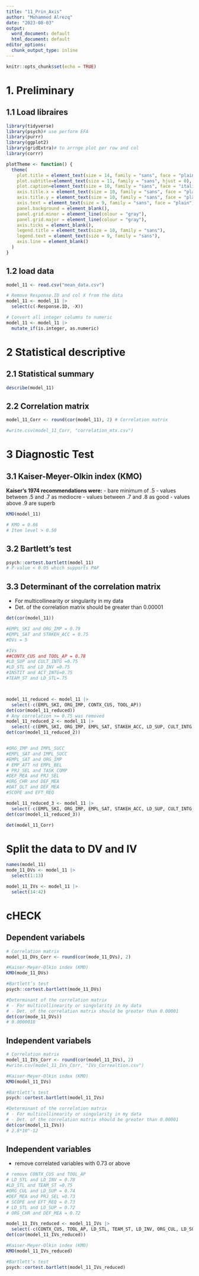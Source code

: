 ```yaml
---
title: "11_Prin_Axis"
author: "Mohammed Alrezq"
date: "2023-08-03"
output:
  word_document: default
  html_document: default
editor_options:
  chunk_output_type: inline
---
```


```r
knitr::opts_chunk$set(echo = TRUE)
```
# 1. Preliminary 
## 1.1 Load libraires 
```r
library(tidyverse)
library(psych)# use perform EFA
library(purrr)
library(ggplot2)
library(gridExtra)# to arrnge plot per row and col
library(corrr)
```


```r
plotTheme <- function() {
  theme(
    plot.title = element_text(size = 14, family = "sans", face = "plain", hjust = 0),
    plot.subtitle=element_text(size = 11, family = "sans", hjust = 0),
    plot.caption=element_text(size = 10, family = "sans", face = "italic", hjust = 0), 
    axis.title.x = element_text(size = 10, family = "sans", face = "plain", hjust = 1, vjust = -0.5),
    axis.title.y = element_text(size = 10, family = "sans", face = "plain", hjust = 1, vjust = 1),
    axis.text = element_text(size = 9, family = "sans", face = "plain"),
    panel.background = element_blank(),
    panel.grid.minor = element_line(colour = "gray"),
    panel.grid.major = element_line(colour = "gray"),
    axis.ticks = element_blank(),
    legend.title = element_text(size = 10, family = "sans"),
    legend.text = element_text(size = 9, family = "sans"),
    axis.line = element_blank()
  )
}
```

## 1.2 load data
```r
model_11 <- read.csv("mean_data.csv")

# Remove Response.ID and col X from the data 
model_11 <- model_11 |> 
  select(c(-Response.ID, -X))

# Convert all integer columns to numeric
model_11 <- model_11 |> 
  mutate_if(is.integer, as.numeric)
```
# 2 Statistical descriptive
## 2.1 Statistical summary  
```r
describe(model_11)
```
## 2.2 Correlation matrix 
```r
model_11_Corr <- round(cor(model_11), 2) # Correlation matrix

#write.csv(model_11_Corr, "correlation_mtx.csv")
```

# 3 Diagnostic Test 
## 3.1 Kaiser-Meyer-Olkin index (KMO)

**Kaiser’s 1974 recommendations were:**
- bare minimum of .5
- values between .5 and .7 as mediocre
- values between .7 and .8 as good
- values above .9 are superb
```r
KMO(model_11)

# KMO = 0.86
# Item level > 0.50
```
## 3.2 Bartlett’s test
```r
psych::cortest.bartlett(model_11)
# P-value < 0.05 which supports PAF
```
## 3.3 Determinant of the correlation matrix
- For multicollinearity or singularity in my data
- Det. of the correlation matrix should be greater than 0.00001
```r
det(cor(model_11))
```

```r
#EMPL_SKI and ORG_IMP = 0.79
#EMPL_SAT and STAKEH_ACC = 0.75
#DVs = 5

#IVs
##CONTX_CUS and TOOL_AP = 0.78
#LD_SUP and CULT_INTG =0.75
#LD_STL and LD_INV =0.75
#INSTIT and ACT_INTG=0.75
#TEAM_ST and LD_STL=.75



model_11_reduced <- model_11 |> 
  select(-c(EMPL_SKI, ORG_IMP, CONTX_CUS, TOOL_AP))
det(cor(model_11_reduced))
# Any correlation >= 0.75 was removed 
model_11_reduced_2 <- model_11 |> 
  select(-c(EMPL_SKI, ORG_IMP, EMPL_SAT, STAKEH_ACC, LD_SUP, CULT_INTG, LD_STL, LD_INV, INSTIT, ACT_INTG, TEAM_ST, CONTX_CUS, TOOL_AP))
det(cor(model_11_reduced_2))


#ORG_IMP and IMPL_SUCC
#EMPL_SAT and IMPL_SUCC
#EMPL_SAT and ORG_IMP
# EMP_ATT nd EMPL_BEL
# PRJ_SEL and TASK_COMP
#DEF_MEA and PRJ_SEL
#ORG_CHR and DEF_MEA
#DAT_QLT and DEF_MEA
#SCOPE and EFT_REQ

model_11_reduced_3 <- model_11 |> 
  select(-c(EMPL_SKI, ORG_IMP, EMPL_SAT, STAKEH_ACC, LD_SUP, CULT_INTG, LD_STL, LD_INV, INSTIT, ACT_INTG, TEAM_ST, CONTX_CUS, TOOL_AP, IMPL_SUCC, EMP_ATT, EMPL_BEL, PRJ_SEL, TASK_COMP, DEF_MEA, ORG_CHR, DAT_QLT, SCOPE, EFT_REQ))
det(cor(model_11_reduced_3))

det(model_11_Corr)

```
# Split the data to DV and IV

```r
names(model_11)
mode_11_DVs <- model_11 |> 
  select(1:13)

model_11_IVs <- model_11 |> 
  select(14:42)
```

# cHECK 
## Dependent variabels 

```r
# Correlation matrix 
model_11_DVs_Corr <- round(cor(mode_11_DVs), 2)

#Kaiser-Meyer-Olkin index (KMO)
KMO(mode_11_DVs)

#Bartlett’s test
psych::cortest.bartlett(mode_11_DVs)

#Determinant of the correlation matrix
# - For multicollinearity or singularity in my data
# - Det. of the correlation matrix should be greater than 0.00001
det(cor(mode_11_DVs))
# 0.0000018
```
## Independent variabels 
```r
# Correlation matrix 
model_11_IVs_Corr <- round(cor(model_11_IVs), 2)
#write.csv(model_11_IVs_Corr, "IVs_Correaltion.csv")

#Kaiser-Meyer-Olkin index (KMO)
KMO(model_11_IVs)

#Bartlett’s test
psych::cortest.bartlett(model_11_IVs)

#Determinant of the correlation matrix
# - For multicollinearity or singularity in my data
# - Det. of the correlation matrix should be greater than 0.00001
det(cor(model_11_IVs))
# 2.8*10^-12
```

## Independent variables
- remove correlated variables with 0.73 or above 
```r

# remove CONTX_CUS and TOOL_AP
# LD_STL and LD_INV = 0.78
#LD_STL and TEAM_ST =0.75
#ORG_CUL and LD_SUP = 0.74
#DEF_MEA and PRJ_SEL =0.73
# SCOPE and EFT_REQ = 0.73
# LD_STL and LD_SUP = 0.72
# ORG_CHR and DEF_MEA = 0.72

model_11_IVs_reduced <- model_11_IVs |> 
  select(-c(CONTX_CUS, TOOL_AP, LD_STL, TEAM_ST, LD_INV, ORG_CUL, LD_SUP, SCOPE, EFT_REQ, LD_STL, LD_SUP, ORG_CHR, DEF_MEA))
det(cor(model_11_IVs_reduced))

#Kaiser-Meyer-Olkin index (KMO)
KMO(model_11_IVs_reduced)

#Bartlett’s test
psych::cortest.bartlett(model_11_IVs_reduced)

```



